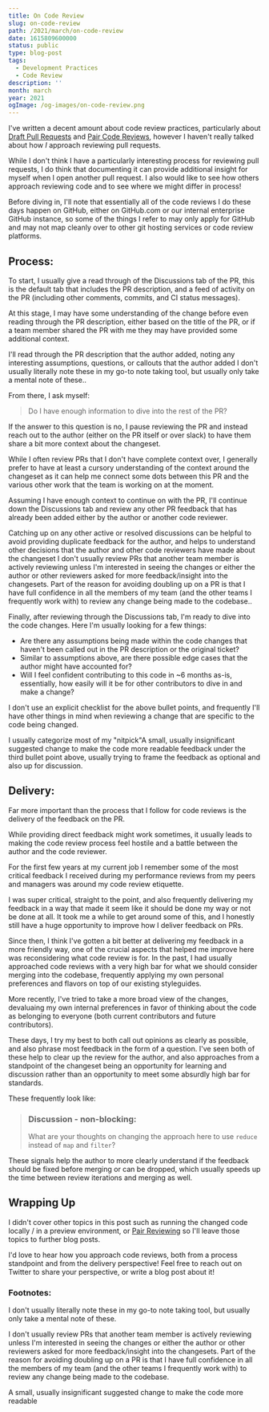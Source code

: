 ```yaml
---
title: On Code Review
slug: on-code-review
path: /2021/march/on-code-review
date: 1615809600000
status: public
type: blog-post
tags:
  - Development Practices
  - Code Review
description: ''
month: march
year: 2021
ogImage: /og-images/on-code-review.png
---
```




I've written a decent amount about code review practices, particularly about
[Draft Pull Requests](/2020/march/draft-pull-requests) and
[Pair Code Reviews](/2020/december/pair-code-reviews), however I haven't really
talked about how _I_ approach reviewing pull requests.

While I don't think I have a particularly interesting process for reviewing pull
requests, I do think that documenting it can provide additional insight for
myself when I open another pull request. I also would like to see how others
approach reviewing code and to see where we might differ in process!

Before diving in, I'll note that essentially all of the code reviews I do these
days happen on GitHub, either on GitHub.com or our internal enterprise GitHub
instance, so some of the things I refer to may only apply for GitHub and may not
map cleanly over to other git hosting services or code review platforms.

## Process:

To start, I usually give a read through of the Discussions tab of the PR, this
is the default tab that includes the PR description, and a feed of activity on
the PR (including other comments, commits, and CI status messages).

At this stage, I may have some understanding of the change before even reading
through the PR description, either based on the title of the PR, or if a team
member shared the PR with me they may have provided some additional context.

I'll read through the PR description that the author added, noting any
interesting assumptions, questions, or callouts that the author added
<FootnoteRef id="1">I don't usually literally note these in my go-to note taking tool, but usually only take a mental note of these.</FootnoteRef>.

From there, I ask myself:

> Do I have enough information to dive into the rest of the PR?

If the answer to this question is no, I pause reviewing the PR and instead reach
out to the author (either on the PR itself or over slack) to have them share a
bit more context about the changeset.

While I often review PRs that I don't have complete context over, I generally
prefer to have at least a cursory understanding of the context around the
changeset as it can help me connect some dots between this PR and the various
other work that the team is working on at the moment.

Assuming I have enough context to continue on with the PR, I'll continue down
the Discussions tab and review any other PR feedback that has already been added
either by the author or another code reviewer.

Catching up on any other active or resolved discussions can be helpful to avoid
providing duplicate feedback for the author, and helps to understand other
decisions that the author and other code reviewers have made about the changeset
<FootnoteRef id="2">I don't usually review PRs that another team member is actively reviewing unless I'm interested in seeing the changes or either the author or other reviewers asked for more feedback/insight into the changesets. Part of the reason for avoiding doubling up on a PR is that I have full confidence in all the members of my team (and the other teams I frequently work with) to review any change being made to the codebase.</FootnoteRef>.

Finally, after reviewing through the Discussions tab, I'm ready to dive into the
code changes. Here I'm usually looking for a few things:

- Are there any assumptions being made within the code changes that haven't been
  called out in the PR description or the original ticket?
- Similar to assumptions above, are there possible edge cases that the author
  might have accounted for?
- Will I feel confident contributing to this code in ~6 months as-is,
  essentially, how easily will it be for other contributors to dive in and make
  a change?

I don't use an explicit checklist for the above bullet points, and frequently
I'll have other things in mind when reviewing a change that are specific to the
code being changed.

I usually categorize most of my "nitpick"<FootnoteRef id="3">A small, usually insignificant suggested change to make the code more readable</FootnoteRef> feedback under
the third bullet point above, usually trying to frame the feedback as optional
and also up for discussion.

## Delivery:

Far more important than the process that I follow for code reviews is the
delivery of the feedback on the PR.

While providing direct feedback might work sometimes, it usually leads to making
the code review process feel hostile and a battle between the author and the
code reviewer.

For the first few years at my current job I remember some of the most critical
feedback I received during my performance reviews from my peers and managers was
around my code review etiquette.

I was super critical, straight to the point, and also frequently delivering my
feedback in a way that made it seem like it should be done my way or not be done
at all. It took me a while to get around some of this, and I honestly still have
a huge opportunity to improve how I deliver feedback on PRs.

Since then, I think I've gotten a bit better at delivering my feedback in a more
friendly way, one of the crucial aspects that helped me improve here was
reconsidering what code review is for. In the past, I had usually approached
code reviews with a very high bar for what we should consider merging into the
codebase, frequently applying my own personal preferences and flavors on top of
our existing styleguides.

More recently, I've tried to take a more broad view of the changes, devaluaing
my own internal preferences in favor of thinking about the code as belonging to
everyone (both current contributors and future contributors).

These days, I try my best to both call out opinions as clearly as possible, and
also phrase most feedback in the form of a question. I've seen both of these
help to clear up the review for the author, and also approaches from a
standpoint of the changeset being an opportunity for learning and discussion
rather than an opportunity to meet some absurdly high bar for standards.

These frequently look like:

> ### Discussion - non-blocking:
>
> What are your thoughts on changing the approach here to use `reduce` instead
> of `map` and `filter`?

These signals help the author to more clearly understand if the feedback should
be fixed before merging or can be dropped, which usually speeds up the time
between review iterations and merging as well.

## Wrapping Up

I didn't cover other topics in this post such as running the changed code
locally / in a preview environment, or
[Pair Reviewing](/2020/december/pair-code-reviews) so I'll leave those topics to
further blog posts.

I'd love to hear how you approach code reviews, both from a process standpoint
and from the delivery perspective! Feel free to reach out on Twitter to share
your perspective, or write a blog post about it!


### Footnotes:

<Footnote id="1">I don't usually literally note these in my go-to note taking tool, but usually only take a mental note of these.</Footnote>

<Footnote id="2">I don't usually review PRs that another team member is actively reviewing unless I'm interested in seeing the changes or either the author or other reviewers asked for more feedback/insight into the changesets. Part of the reason for avoiding doubling up on a PR is that I have full confidence in all the members of my team (and the other teams I frequently work with) to review any change being made to the codebase.</Footnote>

<Footnote id="3">A small, usually insignificant suggested change to make the code more readable</Footnote>


